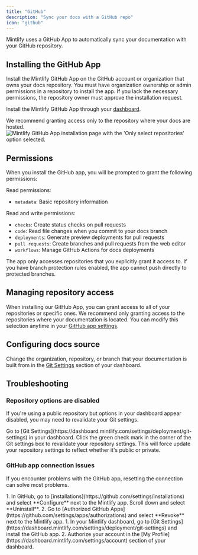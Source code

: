 ```yaml
---
title: "GitHub"
description: "Sync your docs with a GitHub repo"
icon: "github"
---
```


Mintlify uses a GitHub App to automatically sync your documentation with your GitHub repository.

## Installing the GitHub App

Install the Mintlify GitHub App on the GitHub account or organization that owns your docs repository. You must have organization ownership or admin permissions in a repository to install the app. If you lack the necessary permissions, the repository owner must approve the installation request.

Install the Mintlify GitHub App through your [dashboard](https://dashboard.mintlify.com/settings/organization/github-app).

<Tip>
We recommend granting access only to the repository where your docs are hosted.
</Tip>

<Frame>
  <img className="h-80" alt="Mintlify GitHub App installation page with the 'Only select repositories' option selected." src="/images/github/select-repos.png" />
</Frame>

## Permissions

When you install the GitHub app, you will be prompted to grant the following permissions:

Read permissions:
* `metadata`: Basic repository information

Read and write permissions:
* `checks`: Create status checks on pull requests
* `code`: Read file changes when you commit to your docs branch
* `deployments`: Generate preview deployments for pull requests
* `pull requests`: Create branches and pull requests from the web editor
* `workflows`: Manage GitHub Actions for docs deployments

<Info>
The app only accesses repositories that you explicitly grant it access to. If you have branch protection rules enabled, the app cannot push directly to protected branches.
</Info>

## Managing repository access

When installing our GitHub App, you can grant access to all of your repositories or specific ones. We recommend only granting access to the repositories where your documentation is located. You can modify this selection anytime in your [GitHub app settings](https://github.com/apps/mintlify/installations/new).

## Configuring docs source

Change the organization, repository, or branch that your documentation is built from in the [Git Settings](https://dashboard.mintlify.com/settings/deployment/git-settings) section of your dashboard.

## Troubleshooting

### Repository options are disabled

If you're using a public repository but options in your dashboard appear disabled, you may need to revalidate your Git settings.

<Steps>
  <Step title="Navigate to Git Settings">
    Go to [Git Settings](https://dashboard.mintlify.com/settings/deployment/git-settings) in your dashboard.
  </Step>
  <Step title="Revalidate your settings">
    Click the green check mark in the corner of the Git settings box to revalidate your repository settings. This will force update your repository settings to reflect whether it's public or private.
  </Step>
</Steps>

### GitHub app connection issues

If you encounter problems with the GitHub app, resetting the connection can solve most problems.

<Steps>
  <Step title="Uninstall the Mintlify app through GitHub.">
    1. In GitHub, go to [installations](https://github.com/settings/installations) and select **Configure** next to the Mintlify app. Scroll down and select **Uninstall**.
    2. Go to [Authorized GitHub Apps](https://github.com/settings/apps/authorizations) and select **Revoke** next to the Mintlify app.
  </Step>
  <Step title="Reinstall the Mintlify app.">
    1. In your Mintlify dashboard, go to [Git Settings](https://dashboard.mintlify.com/settings/deployment/git-settings) and install the GitHub app.
    2. Authorize your account in the [My Profile](https://dashboard.mintlify.com/settings/account) section of your dashboard.
  </Step>
</Steps>
